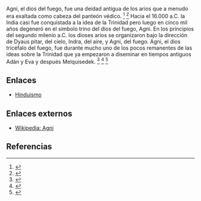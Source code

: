 Agni, el dios del fuego, fue una deidad antigua de los arios que a menudo era exaltada como cabeza del panteón védico. <ref name="n0">{{lib|LU|94|1|4}}</ref> <ref name="n1">{{lib|LU|94|4|6}}</ref> Hacia el 16.000 a.C. la India casi fue conquistada a la idea de la Trinidad pero luego en cinco mil años degeneró en el símbolo trino del dios del fuego, Agni. En los principios del segundo milenio a.C. los dioses arios se organizaron bajo la dirección de Dyaus pitar, del cielo, Indra, del aire, y Agni, del fuego. Agni, el dios tricéfalo del fuego, fue durante mucho uno de los pocos remanentes de las ideas sobre la Trinidad que ya empezaron a diseminar en tiempos antiguos Adán y Eva y después Melquisedek. <ref name="n2">{{lib|LU|79|3|4}}</ref> <ref name="n3">{{lib|LU|94|1|3}}</ref> <ref name="n4">{{lib|LU|104|1|2}}</ref> 

== Enlaces ==

* [[hinduismo|Hinduismo]]


== Enlaces externos ==

* [https://es.wikipedia.org/wiki/Agni Wikipedia: Agni]


== Referencias ==

<references/>
